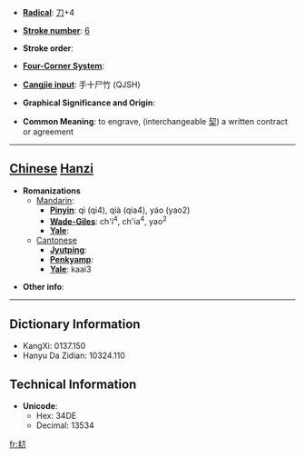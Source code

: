 * '''[[Wiktionary:Chinese radical index| Radical]]''': [[Wiktionary:Chinese radical index 刀|刀]]+4

* '''[[Wiktionary:Chinese total strokes index|Stroke number]]''': [[Wiktionary:Chinese total strokes index 6|6]]

* '''Stroke order''': 

* '''[[Wiktionary:Chinese four corner index|Four-Corner System]]''': 

* '''[[Wiktionary:Chinese Cangjie index|Cangjie input]]''': 手十尸竹 (QJSH)

* '''Graphical Significance and Origin''': 

* '''Common Meaning''': to engrave, (interchangeable [[契]]) a written contract or agreement

----

== [[Chinese]] [[Hanzi]] ==

* '''Romanizations'''
** [[Mandarin]]:
*** '''[[Pinyin]]''': qì (qi4), qià (qia4), yáo (yao2)
*** '''[[Wade-Giles]]''': ch'i<sup>4</sup>, ch'ia<sup>4</sup>, yao<sup>2</sup>
*** '''[[Yale]]''': 
**[[Cantonese]]
***'''[[Jyutping]]''':
***'''[[Penkyamp]]''': 
***'''[[Yale]]''': kaai3

* '''Other info''': 

----

== Dictionary Information ==

* KangXi: 0137.150
* Hanyu Da Zidian: 10324.110

== Technical Information ==

* '''Unicode''':
** Hex: 34DE
** Decimal: 13534

[[fr:㓞]]